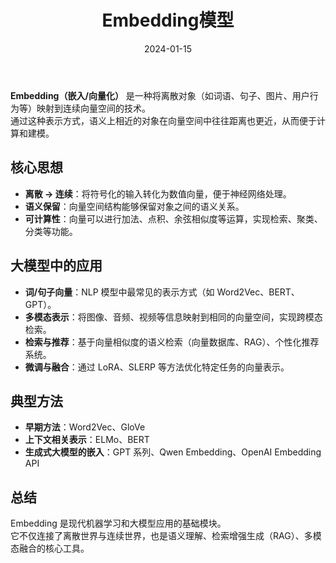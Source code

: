 ﻿---
title: "Embedding模型"
description: "Embedding/向量化相关资料。"
date: "2024-01-15"
tags:
  - embedding
  - vector
  - representation
  - nlp
  - retrieval
---

**Embedding（嵌入/向量化）** 是一种将离散对象（如词语、句子、图片、用户行为等）映射到连续向量空间的技术。  
通过这种表示方式，语义上相近的对象在向量空间中往往距离也更近，从而便于计算和建模。

## 核心思想

- **离散 → 连续**：将符号化的输入转化为数值向量，便于神经网络处理。
- **语义保留**：向量空间结构能够保留对象之间的语义关系。
- **可计算性**：向量可以进行加法、点积、余弦相似度等运算，实现检索、聚类、分类等功能。

## 大模型中的应用

- **词/句子向量**：NLP 模型中最常见的表示方式（如 Word2Vec、BERT、GPT）。
- **多模态表示**：将图像、音频、视频等信息映射到相同的向量空间，实现跨模态检索。
- **检索与推荐**：基于向量相似度的语义检索（向量数据库、RAG）、个性化推荐系统。
- **微调与融合**：通过 LoRA、SLERP 等方法优化特定任务的向量表示。

## 典型方法

- **早期方法**：Word2Vec、GloVe
- **上下文相关表示**：ELMo、BERT
- **生成式大模型的嵌入**：GPT 系列、Qwen Embedding、OpenAI Embedding API

## 总结

Embedding 是现代机器学习和大模型应用的基础模块。  
它不仅连接了离散世界与连续世界，也是语义理解、检索增强生成（RAG）、多模态融合的核心工具。
